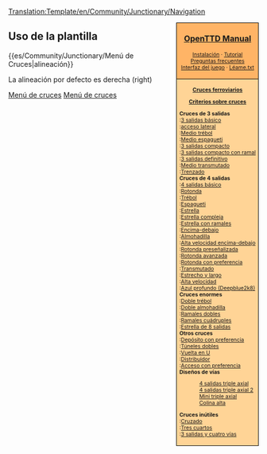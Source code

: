 <noinclude>[[Translation:Template/en/Community/Junctionary/Navigation]]</noinclude><noinclude></noinclude>
<div style="float:right; padding-left:12px; background:#ffffff;">
<div style="border:1px solid #000000; background:#ffb466; padding:5px; -moz-border-radius-topleft:5px; -moz-border-radius-topright:5px; font-size: 12pt;">
<center><strong><font size="3">[[es/Manual/Main Page|OpenTTD Manual]]</font></strong></center>
<div style="font-size: 8pt; text-align: center;">
[[es/Manual/Instalación|Instalación]] &middot; 
[[es/Manual/Tutorial/Tutorial|Tutorial]]<br />
[[es/Archive/Community/Preguntas frecuentes|Preguntas frecuentes]]<br /> 
[[es/Manual/Interfaz del juego|Interfaz del juego]] &middot; 
[[es/Léame.txt|Léame.txt]]
</div>
</div>
<div style="border:1px solid black; border-top-width: 0px; background:#ffd496; padding:5px; -moz-border-radius-bottomleft:5px; -moz-border-radius-bottomright:8px; font-size: 8pt;">

<center>'''[[es/Community/Junctionary/Main Page|Cruces ferroviarios]]'''</center>
<center>'''[[es/Community/Junctionary/Criterios sobre cruces|Criterios sobre cruces]]'''</center>

'''Cruces de 3 salidas'''<br>
:[[es/Community/Junctionary/Cruce de 3 salidas básico|3 salidas básico]]<br>
:[[es/Community/Junctionary/Cruce con acceso lateral|acceso lateral]]<br>
:[[es/Community/Junctionary/Cruce de medio trébol|Medio trébol]]<br>
:[[es/Community/Junctionary/Cruce de medio espagueti|Medio espagueti]]<br>
:[[es/Community/Junctionary/Cruce de 3 salidas compacto|3 salidas compacto]]<br>
:[[es/Community/Junctionary/Cruce de 3 salidas con ramal compacto|3 salidas compacto con ramal]]<br>
:[[es/Community/Junctionary/Cruce de 3 salidas definitivo|3 salidas definitivo]]<br>
:[[es/Community/Junctionary/Cruce medio transmutado|Medio transmutado]]<br>
:[[es/Community/Junctionary/Cruce trenzado|Trenzado]]<br>

'''Cruces de 4 salidas'''<br>
:[[es/Community/Junctionary/Cruce de 4 salidas básico|4 salidas básico]]<br>
:[[es/Community/Junctionary/Rotonda|Rotonda]]<br>
:[[es/Community/Junctionary/Cruce de trébol|Trébol]]<br>
:[[es/Community/Junctionary/Cruce de espagueti|Espagueti]]<br>
:[[es/Community/Junctionary/Cruce de estrella|Estrella]]<br>
:[[es/Community/Junctionary/Cruce de estrella complejo|Estrella compleja]]<br>
:[[es/Cruce de estrella con ramales|Estrella con ramales]]<br>
:[[es/Community/Junctionary/Cruce encima-debajo|Encima-debajo]]<br>
:[[es/Community/Junctionary/Cruce en almohadilla|Almohadilla]]<br>
:[[es/Community/Junctionary/Cruce de 4 salidas de alta velocidad encima-debajo|Alta velocidad encima-debajo]]<br>
:[[es/Community/Junctionary/Rotonda con señales previas|Rotonda preseñalizada]]<br>
:[[es/Community/Junctionary/Rotonda avanzada|Rotonda avanzada]]<br>
:[[es/Community/Junctionary/Rotonda con preferencia|Rotonda con preferencia]]<br>
:[[es/Community/Junctionary/Cruce transmutado|Transmutado]]<br>
:[[es/Community/Junctionary/Cruce estrecho y largo|Estrecho y largo]]<br>
:[[es/Community/Junctionary/Cruce de 4 salidas de alta velocidad|Alta velocidad]]<br>
:[[es/Community/Junctionary/Cruce de 4 salidas de Deepblue2k8|Azul profundo (Deepblue2k8)]]<br>

'''Cruces enormes'''<br>
:[[es/Community/Junctionary/Cruce de doble trébol|Doble trébol]]<br>
:[[es/Community/Junctionary/Cruce de doble almohadilla|Doble almohadilla]]<br>
:[[es/Community/Junctionary/Cruce con ramales dobles|Ramales dobles]]<br>
:[[es/Community/Junctionary/Cruce con ramales cuádruples|Ramales cuádruples]]<br>
:[[es/Community/Junctionary/Cruce de estrella de 8 salidas|Estrella de 8 salidas]]<br>

'''Otros cruces'''<br>
:[[es/Depósitos con preferencia|Depósito con preferencia]]<br>
:[[es/Community/Junctionary/Túneles dobles|Túneles dobles]]<br>
:[[es/Community/Junctionary/Cambio de sentido en U|Vuelta en U]]<br>
:[[es/Community/Junctionary/Distribuidor con esperas|Distribuidor]]<br>
:[[es/Community/Junctionary/Acceso a vía con preferencia|Acceso con preferencia]]<br>

'''Diseños de vías'''
:[[es/Community/Junctionary/Cruce de 4 salidas triple axial|4 salidas triple axial]]<br>
:[[es/Community/Junctionary/Cruce de 4 salidas triple axial 2|4 salidas triple axial 2]]<br>
:[[es/Cruce mini triple axial|Mini triple axial]]<br>
:[[es/Cruce en colina alta|Colina alta]]<br>

'''Cruces inútiles'''<br>
:[[es/Cruce cruzado|Cruzado]]<br>
:[[es/Cruce en tres cuartos|Tres cuartos]]<br>
:[[es/Cruce de 3 salidas para 4 vías definitivo|3 salidas y cuatro vías]]<br>

</div>
</div>
<noinclude>


==Uso de la plantilla==
<nowiki>{{es/Community/Junctionary/Menú de Cruces|alineación}}</nowiki>

La alineación por defecto es derecha (right)
[[Category:es/Plantillas|Menú de cruces]][[Category:es/Navegación|Menú de cruces]]
</noinclude>
